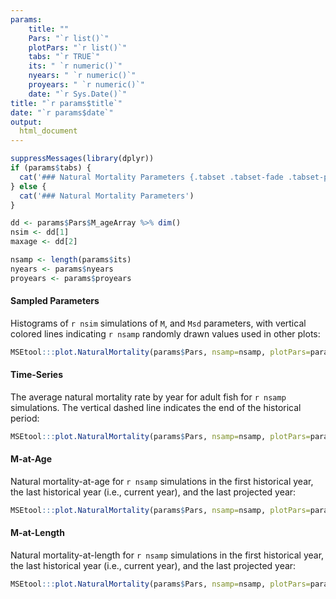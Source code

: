 ```yaml
---
params: 
    title: ""
    Pars: "`r list()`"
    plotPars: "`r list()`"
    tabs: "`r TRUE`"
    its: " `r numeric()`"
    nyears: " `r numeric()`"
    proyears: " `r numeric()`"
    date: "`r Sys.Date()`"
title: "`r params$title`"
date: "`r params$date`"
output:
  html_document
---
```


```r
suppressMessages(library(dplyr))
if (params$tabs) {
  cat('### Natural Mortality Parameters {.tabset .tabset-fade .tabset-pills}' )
} else {
  cat('### Natural Mortality Parameters')
}

dd <- params$Pars$M_ageArray %>% dim()
nsim <- dd[1]
maxage <- dd[2]

nsamp <- length(params$its)
nyears <- params$nyears
proyears <- params$proyears
```


#### Sampled Parameters 
Histograms of `r nsim` simulations of `M`, and `Msd` parameters, with vertical colored lines indicating `r nsamp` randomly drawn values used in other plots:

```r
MSEtool:::plot.NaturalMortality(params$Pars, nsamp=nsamp, plotPars=params$plotPars, plot.num=1)
```


#### Time-Series
The average natural mortality rate by year for adult fish for `r nsamp` simulations. The vertical dashed line indicates the end of the historical period:

```r
MSEtool:::plot.NaturalMortality(params$Pars, nsamp=nsamp, plotPars=params$plotPars, plot.num=2)
```



#### M-at-Age 
Natural mortality-at-age for `r nsamp` simulations in the first historical year, the last historical year (i.e., current year), 
and the last projected year:

```r
MSEtool:::plot.NaturalMortality(params$Pars, nsamp=nsamp, plotPars=params$plotPars, plot.num=3)
```

#### M-at-Length
Natural mortality-at-length for `r nsamp` simulations in the first historical year, the last historical year (i.e., current year), 
and the last projected year:

```r
MSEtool:::plot.NaturalMortality(params$Pars, nsamp=nsamp, plotPars=params$plotPars, plot.num=4)
```

